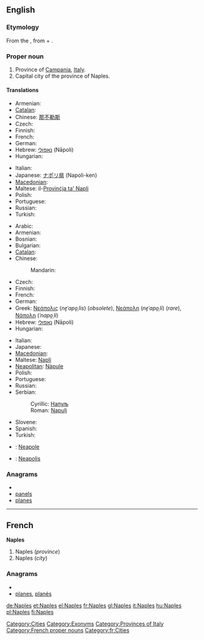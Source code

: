 {{wikipedia}}
==English==

===Etymology===
From the {{etyl|grc}} {{term|Νεάπολις|tr=Neapolis|lang=grc}}, from {{term|νέος|νέα|new|tr=nea|lang=grc}} + {{term|πόλις||city|tr=polis|lang=grc}}.

===Proper noun===
{{en-proper noun}}

# Province of [[Campania]], [[Italy]].
# Capital city of the province of Naples.

====Translations====
{{trans-top|province}}
* Armenian: {{t-|hy|Նեապոլ|tr=Neapol}}
* [[Catalan]]: {{t-|ca|Nàpols|m}}
* Chinese: [[那不勒斯]]
* Czech: {{t-|cs|Neapol|f}}
* Finnish: {{t+|fi|Napoli}}
* French: {{t+|fr|Naples}}
* German: {{t+|de|Neapel|n}}
* Hebrew: [[נאפולי]] (Nāpoli) {{f}}
* Hungarian: {{t+|hu|Nápoly}}
{{trans-mid}}
* Italian: {{t+|it|Napoli}}
* Japanese: [[ナポリ県]] (Napoli-ken)
* [[Macedonian]]: {{t|mk|Неапол|m|tr=Néapol}}
* Maltese: il-[[Provinċja ta' Napli]]
* Polish: {{t+|pl|Neapol|m}}
* Portuguese: {{t-|pt|Nápoles}}
* Russian: {{t-|ru|Неаполь|m}}
* Turkish: {{t-|tr|Napoli}}
{{trans-bottom}}

{{trans-top|city}}
* Arabic: {{t|ar|نابولي|m|tr=naabuuli}}
* Armenian: {{t-|hy|Նեապոլ|tr=Neapol}}
* Bosnian: {{t-|bs|Napulj|m}}
* Bulgarian: {{t|bg|Неапол|m|tr=Neapol}}
* [[Catalan]]: {{t-|ca|Nàpols|m}}
* Chinese:
*: Mandarin: {{t|cmn|那不勒斯|tr=Nàbùlèsī|sc=Hani}}
* Czech: {{t-|cs|Neapol|f}}
* Finnish: {{t+|fi|Napoli}}
* French: {{t+|fr|Naples}}
* German: {{t+|de|Neapel|n}}
* Greek: [[Νεάπολις]] (''ne̞ˈapo̞ˌlis'') {{f}} (''obsolete''), [[Νεάπολη]] (''ne̞ˈapo̞ˌli'') {{f}} (''rare''), [[Νάπολη]] (''ˈnapo̞ˌli'') {{f}}
* Hebrew: [[נאפולי]] (Nāpoli) {{f}}
* Hungarian: {{t+|hu|Nápoly}}
{{trans-mid}}
* Italian: {{t+|it|Napoli|f}}
* Japanese: {{t|ja|ナポリ|tr=Napoli}}
* [[Macedonian]]: {{t|mk|Неапол|m|tr=Néapol}}
* Maltese: [[Napli]]
* [[Neapolitan]]: [[Nàpule]]
* Polish: {{t+|pl|Neapol|m}}
* Portuguese: {{t-|pt|Nápoles}}
* Russian: {{t-|ru|Неаполь|m|tr=Neápol'}}
* Serbian:
*: Cyrillic: [[Напуљ#Serbian|Напуљ]] {{m}}
*: Roman: [[Napulj#Serbian|Napulj]] {{m}}
* Slovene: {{t+|sl|Neapelj|m}}
* Spanish: {{t+|es|Nápoles}}
* Turkish: {{t-|tr|Napoli}}
{{trans-bottom}}

{{checktrans-top}}
* {{ttbc|Interlingua}}: [[Neapole]]
{{checktrans-mid}}
* {{ttbc|Latin}}: [[Neapolis]]
{{checktrans-bottom}}

===Anagrams===
* {{alphagram|aelnps}}
* [[panels#English|panels]]
* [[planes#English|planes]]


[[Category:Cities]]
[[Category:Exonyms]]
[[Category:Provinces of Italy]]

----

==French==
'''Naples'''

# Naples (''province'')
# Naples (''city'')

===Anagrams===
* {{alphagram|aelnps}}
* [[planes#French|planes]], [[planés#French|planés]]


[[Category:French proper nouns]]
[[Category:fr:Cities]]

[[de:Naples]]
[[et:Naples]]
[[el:Naples]]
[[fr:Naples]]
[[gl:Naples]]
[[it:Naples]]
[[hu:Naples]]
[[pl:Naples]]
[[fi:Naples]]